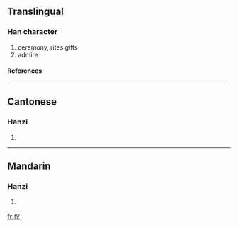 {{see|儀}}

==Translingual==
===Han character===
{{Han char|rn=9|rad=人|as=03|sn=5|four=|canj=人戈大 (OIK), X人戈大 (XOIK)}}
# ceremony, rites gifts
# admire
====References====
{{Han ref|kx=0094.051|hdz=10114.080|uh=4EEA|ud=20202}}
----
==Cantonese==
===Hanzi===
{{yue-hanzi|jyut=|y=yi4}}
# {{defn|Cantonese}}
----
==Mandarin==
===Hanzi===
{{cmn-hanzi|tra=儀|pin=[[yí]] (yi2)|wg=i<sup>2</sup>}}
# {{defn|Mandarin}}




[[fr:仪]]